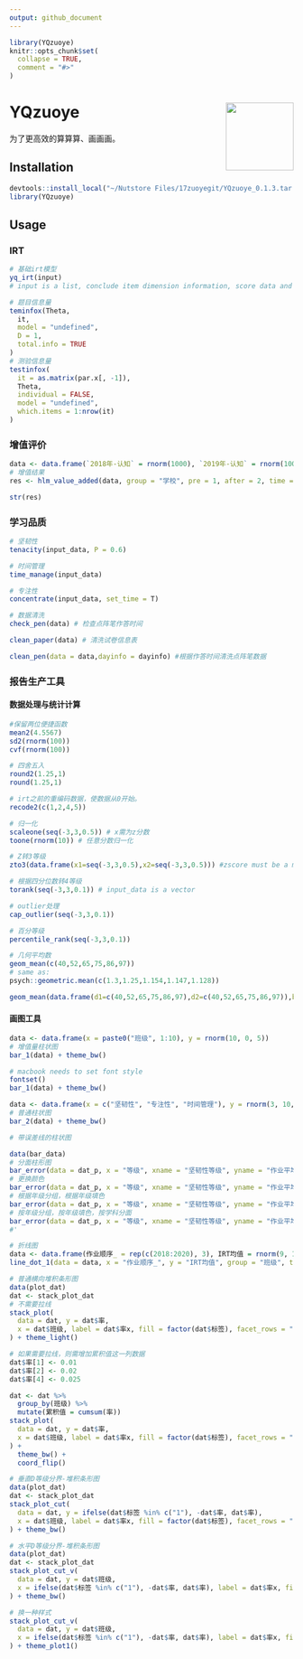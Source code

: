 ```yaml
---
output: github_document
---
```


```r
library(YQzuoye)
knitr::opts_chunk$set(
  collapse = TRUE,
  comment = "#>"
)
```

# YQzuoye <img src="logo.png" align="right" alt="" width="120" />

为了更高效的算算算、画画画。

## Installation

```r
devtools::install_local("~/Nutstore Files/17zuoyegit/YQzuoye_0.1.3.tar.gz")
library(YQzuoye)
```

## Usage

### IRT
```r
# 基础irt模型
yq_irt(input)
# input is a list, conclude item dimension information, score data and other configuration information.

# 题目信息量
teminfox(Theta,
  it,
  model = "undefined",
  D = 1,
  total.info = TRUE
)
# 测验信息量
testinfox(
  it = as.matrix(par.x[, -1]),
  Theta,
  individual = FALSE,
  model = "undefined",
  which.items = 1:nrow(it)
)
```
### 增值评价

```r
data <- data.frame(`2018年-认知` = rnorm(1000), `2019年-认知` = rnorm(1000, 1, 1) + rnorm(1000), 学校 = rep(paste0("班级", 1:20), each = 50), dim_name = "认知")
# 增值结果
res <- hlm_value_added(data, group = "学校", pre = 1, after = 2, time = c("2018", "2019"), dim_name = "认知")

str(res)


```

###  学习品质

```r

# 坚韧性
tenacity(input_data, P = 0.6)

# 时间管理
time_manage(input_data)

# 专注性
concentrate(input_data, set_time = T)

# 数据清洗
check_pen(data) # 检查点阵笔作答时间

clean_paper(data) # 清洗试卷信息表

clean_pen(data = data,dayinfo = dayinfo) #根据作答时间清洗点阵笔数据

```

###  报告生产工具

####  数据处理与统计计算
```r
#保留两位便捷函数
mean2(4.5567) 
sd2(rnorm(100))
cvf(rnorm(100))

# 四舍五入
round2(1.25,1)
round(1.25,1)

# irt之前的重编码数据，使数据从0开始。
recode2(c(1,2,4,5)) 

# 归一化
scaleone(seq(-3,3,0.5)) # x需为z分数
toone(rnorm(10)) # 任意分数归一化

# Z转3等级
zto3(data.frame(x1=seq(-3,3,0.5),x2=seq(-3,3,0.5))) #zscore must be a matrix or data.frame

# 根据四分位数转4等级
torank(seq(-3,3,0.1)) # input_data is a vector

# outlier处理
cap_outlier(seq(-3,3,0.1))

# 百分等级
percentile_rank(seq(-3,3,0.1))

# 几何平均数
geom_mean(c(40,52,65,75,86,97))
# same as:
psych::geometric.mean(c(1.3,1.25,1.154,1.147,1.128))

geom_mean(data.frame(d1=c(40,52,65,75,86,97),d2=c(40,52,65,75,86,97)),by_row=F)

```
####  画图工具
```r
data <- data.frame(x = paste0("班级", 1:10), y = rnorm(10, 0, 5))
# 增值量柱状图
bar_1(data) + theme_bw()

# macbook needs to set font style
fontset()
bar_1(data) + theme_bw()


```

```r
data <- data.frame(x = c("坚韧性", "专注性", "时间管理"), y = rnorm(3, 10, 5))
# 普通柱状图
bar_2(data) + theme_bw()
```

```r
# 带误差线的柱状图

data(bar_data)
# 分面柱形图
bar_error(data = dat_p, x = "等级", xname = "坚韧性等级", yname = "作业平均得分率", facet_rows = "facet") + theme_bw()
# 更换颜色
bar_error(data = dat_p, x = "等级", xname = "坚韧性等级", yname = "作业平均得分率", group = NULL, fill_color = "#DEA9CC", facet_rows = "facet") + theme_bw()
# 根据年级分组，根据年级填色
bar_error(data = dat_p, x = "等级", xname = "坚韧性等级", yname = "作业平均得分率", group = dat_p$年级, fill_color = c("#009B9F", "#DEA9CC"), facet_rows = "facet") + theme_bw()
# 按年级分组，按年级填色，按学科分面
bar_error(data = dat_p, x = "等级", xname = "坚韧性等级", yname = "作业平均得分率", group = dat_p$年级, fill_color = c("#009B9F", "#DEA9CC"), facet_rows = "学科") + theme_bw()
#'
```


```r
# 折线图
data <- data.frame(作业顺序_ = rep(c(2018:2020), 3), IRT均值 = rnorm(9, 10, 5), 班级 = rep(paste0("班级", 1:3), each = 3))
line_dot_1(data = data, x = "作业顺序_", y = "IRT均值", group = "班级", title = "", ytitle = "IRT均值", xtitle = "作业次数") + theme_plot1()

```

```r
# 普通横向堆积条形图
data(plot_dat)
dat <- stack_plot_dat
# 不需要拉线
stack_plot(
  data = dat, y = dat$率,
  x = dat$班级, label = dat$率x, fill = factor(dat$标签), facet_rows = "维度"
) + theme_light()

# 如果需要拉线，则需增加累积值这一列数据
dat$率[1] <- 0.01
dat$率[2] <- 0.02
dat$率[4] <- 0.025

dat <- dat %>%
  group_by(班级) %>%
  mutate(累积值 = cumsum(率))
stack_plot(
  data = dat, y = dat$率,
  x = dat$班级, label = dat$率x, fill = factor(dat$标签), facet_rows = "维度", low_line = T
) +
  theme_bw() +
  coord_flip()

```

```r
# 垂直D等级分界-堆积条形图
data(plot_dat)
dat <- stack_plot_dat
stack_plot_cut(
  data = dat, y = ifelse(dat$标签 %in% c("1"), -dat$率, dat$率),
  x = dat$班级, label = dat$率x, fill = factor(dat$标签), facet_rows = "维度"
) + theme_bw()

```

```r
# 水平D等级分界-堆积条形图
data(plot_dat)
dat <- stack_plot_dat
stack_plot_cut_v(
  data = dat, y = dat$班级,
  x = ifelse(dat$标签 %in% c("1"), -dat$率, dat$率), label = dat$率x, fill = factor(dat$标签), facet_rows = "维度"
) + theme_bw()

# 换一种样式
stack_plot_cut_v(
  data = dat, y = dat$班级,
  x = ifelse(dat$标签 %in% c("1"), -dat$率, dat$率), label = dat$率x, fill = factor(dat$标签), facet_rows = "维度"
) + theme_plot1()
```









